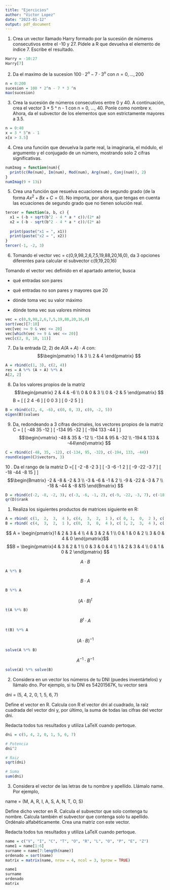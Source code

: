 ```yaml
---
title: "Ejercicios"
author: "Victor Lopez"
date: "2023-01-12"
output: pdf_document
---
```


1. Crea un vector llamado Harry formado por la sucesión de números consecutivos entre el -10 y 27. Pídele a R que devuelva el elemento de índice 7. Escribe el resultado.

```r
Harry = -10:27
Harry[7]
```

2. Da el maximo de la sucesion $100\cdot 2^n -7\cdot3^n$ con $n=0,\dots,200$

```r
n = 0:200
sucesion = 100 * 2^n - 7 * 3 ^n
max(sucesion)
```

3. Crea la sucesión de números consecutivos entre 0 y 40. A continuación, crea el vector 3 * 5 ^ n - 1 con n = 0, ..., 40. Ponle como nombre x. Ahora, da el subvector de los elementos que son estrictamente mayores a 3.5.

```r
n = 0:40
x = 3 * 5^n - 1
x[x > 3.5]
```

4. Crea una función que devuelva la parte real, la imaginaria, el módulo, el argumento y el conjugado de un número, mostrando solo 2 cifras significativas.

```r
numImag = function(num){
  print(c(Re(num), Im(num), Mod(num), Arg(num), Conj(num)), 2)
}
numImag(9 + 13i)
```
5. Crea una función que resuelva ecuaciones de segundo grado (de la forma $Ax^2+Bx+C=0$). No importa, por ahora, que tengas en cuenta las ecuaciones de segundo grado que no tienen solución real.

```r
tercer = function(a, b, c) {
  x1 = (-b + sqrt(b^2 - 4 * a * c))/(2* a)
  x2 = (-b - sqrt(b^2 - 4 * a * c))/(2* a)
  
  print(paste("x1 = ", x1))
  print(paste("x2 = ", x2))
}
tercer(-1, -2, 3)
```

6. Tomando el vector vec = c(0,9,98,2,6,7,5,19,88,20,16,0), da 3 opciones diferentes para calcular el subvector c(9,19,20,16)

Tomando el vector vec definido en el apartado anterior, busca

  - qué entradas son pares

  - qué entradas no son pares y mayores que 20

  - dónde toma vec su valor máximo

  - dónde toma vec sus valores mínimos
  
```r
vec = c(0,9,98,2,6,7,5,19,88,20,16,0)
sort(vec)[7:10]
vec[vec >= 9 & vec <= 20]
vec[which(vec >= 9 & vec <= 20)]
vec[c(2, 8, 10, 11)]
```

7. Da la entrada (2, 2) de $A\dot (A + A) \cdot A$ con: $$\begin{pmatrix} 1 & 3 \\ 2 & 4 \end{pmatrix} $$

```r
A = rbind(c(1, 3), c(2, 4))
res = A %*% (A + A) %*% A
A[2, 2]
```
8. Da los valores propios de la matriz $$\begin{pmatrix} 2 & 4 & -6 \\ 0 & 0 & 3 \\ 0 & -2 & 5 \end{pmatrix} $$ B = [ [ 2  4  -6 ] [ 0  0  3 ] [ 0 -2  5 ] ]
```r
B = rbind(c(2, 4, -6), c(0, 0, 3), c(0, -2, 5))
eigen(B)$values
```
9. Da, redondeando a 3 cifras decimales, los vectores propios de la matriz
C = [ [ -48  35  -12 ] [ -134  95  -32 ] [ -194  133  -44 ] ]
$$\begin{vmatrix} -48 & 35 & -12 \\ -134 & 95 & -32 \\ -194 & 133 & -44\end{vmatrix} $$
```r

C = rbind(c(-48, 35, -12), c(-134, 95, -32), c(-194, 133, -44))
round(eigen(C)$vectors, 3)
```
10 . Da el rango de la matriz
D =[ [ -2  -8  -2  3 ] [ -3  -6  -1  2 ] [ -9  -22  -3  7 ] [ -18  -44  -8  15 ] ]
$$\begin{Bmatrix} -2 & -8 & -2 & 3 \\ -3 & -6 & -1 & 2 \\ -9 & -22 & -3 & 7 \\ -18 & -44 & -8 &15 \end{Bmatrix} $$
```r
D = rbind(c(-2, -8, -2, 3), c(-3, -6, -1, 2), c(-9, -22, -3, 7), c(-18, -44, -8, 15))
qr(D)$rank
```
1. Realiza los siguientes productos de matrices siguiente en R:

```r
A = rbind( c(1,  2,  3,  4 ), c(4,  3,  2,  1 ), c( 0, 1,  0,  2 ), c( 3,  0,  4,  0 ) )
B = rbind( c(4,  3,  2,  1 ), c(0,  3,  0,  4 ), c( 1, 2,  3,  4 ), c( 0,  1,  0,  2 ) )
```
$$ A = \begin{pmatrix}1 & 2 & 3 & 4 \\ 4 & 3 & 2 & 1 \\ 0 & 1 & 0 & 2 \\ 3 & 0 & 4 & 0 \end{pmatrix}$$ 
$$B = \begin{pmatrix}4 & 3 & 2 & 1 \\ 0 & 3 & 0 & 4 \\ 1 & 2 & 3 & 4 \\ 0 & 1 & 0 & 2 \end{pmatrix} $$

$$A \cdot B$$
```r
A %*% B
```

$$B \cdot A$$
```r
B %*% A
```

$$(A \cdot B)^t$$
```r
t(A %*% B)
```

$$B^t \cdot A$$
```r
t(B) %*% A
```

$$ (A \cdot B)^{-1} $$
```r
solve(A %*% B)
```

$$A^{-1} \cdot B^{-1}$$
```r
solve(A) %*% solve(B)
```

2. Considera en un vector los números de tu DNI (puedes inventártelos) y llámalo dno. Por ejemplo, si tu DNI es 54201567K, tu vector será

dni = (5, 4, 2, 0, 1, 5, 6, 7)

Define el vector en R. Calcula con R el vector dni al cuadrado, la raíz cuadrada del vector dni y, por último, la suma de todas las cifras del vector dni.

Redacta todos tus resultados y utiliza LaTeX cuando pertoque.

```r
dni = c(5, 4, 2, 0, 1, 5, 6, 7)

# Potencia
dni^2

# Raiz
sqrt(dni)

# Suma
sum(dni)
```

3. Considera el vector de las letras de tu nombre y apellido. Llámalo name. Por ejemplo,

name = (M, A, R, I, A, S, A, N, T, O, S)

Define dicho vector en R. Calcula el subvector que solo contenga tu nombre. Calcula también el subvector que contenga solo tu apellido. Ordénalo alfabéticamente. Crea una matriz con este vector.

Redacta todos tus resultados y utiliza LaTeX cuando pertoque.

```r
name = c("V", "I", "C", "T", "O", "R", "L", "O", "P", "E", "Z")
name1 = name[1:6]
surname = name[7:length(name)]
ordenado = sort(name)
matrix = matrix(name, nrow = 4, ncol = 3, byrow = TRUE)

name1
surname
ordenado
matrix
```

